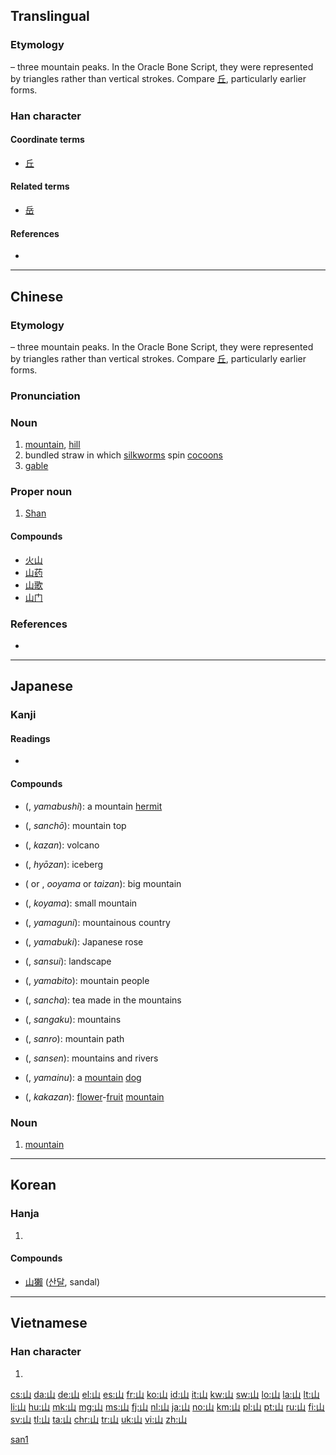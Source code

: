 {{CJK Unified Ideographs character info|hex=5C71}}
==Translingual==
{{stroke order|strokes=3}}
{{stroke order|type=animate}}
{{stroke order|type=cursive}}

===Etymology===
{{liushu|i}} – three mountain peaks. In the Oracle Bone Script, they were represented by triangles rather than vertical strokes. Compare [[丘]], particularly earlier forms.

{{Han etyl}}

===Han character===
{{Han char|rn=46|rad=山|as=00|sn=3|four=2277<sub>0</sub>|canj=山 (U)}}

====Coordinate terms====
* [[丘]]

====Related terms====
* [[岳]]

====References====
* {{Han ref|kx=0307.010|dkj=07869|dj=0604.230|hdz=10759.110|uh=5C71|ud=23665|bh=A473|bd=42099}}

----

==Chinese==
{{zh-hanzi-box|[[山]]}}

===Etymology===
{{liushu|i}} – three mountain peaks. In the Oracle Bone Script, they were represented by triangles rather than vertical strokes. Compare [[丘]], particularly earlier forms.

===Pronunciation===
{{zh-pron
|m=shān
|c=saan1
|mn=san/soaⁿ/suann
|h=pfs=san|gd=san<sup>1</sup>|hpy=san1
|w=1se
|mc=y
|oc=y
|cat=n,pn
}}

===Noun===
{{zh-noun|mw=座}}

# [[mountain]], [[hill]]
# bundled straw in which [[silkworms]] spin [[cocoons]]
# [[gable]]

===Proper noun===
{{zh-proper noun}}

# {{surname|lang=zh}} [[Shan]]

====Compounds====
* [[火山]]
* [[山药]]
* [[山歌]]
* [[山门]]

===References===
* {{cite web
| url = http://www.mdbg.net/chindict/chindict.php?page=worddict&wdrst=0&wdqb=山
| title = 山
| work = MDBG English to Chinese dictionary ( Based on CC-CEDICT )
| language = Mandarin/English
| accessdate = 2014-02-26}}

[[Category:Beginning Mandarin|san1]]

----

==Japanese==
{{rfe|lang=ja|would benefit from having multiple etymology senses covering the native Japanese word and Sino-Japanese word written with the same character. See how [[火]] does it.}}
===Kanji===
{{ja-kanji|grade=1|rs=山00}}

====Readings====
* {{ja-readings
|goon=[[せん]] (sen)
|kanon=[[さん]] (san)
|kun=[[やま]] (yama)}}

====Compounds====
{{top2}}
* {{l|ja|山伏}} ({{l|ja|やまぶし}}, ''yamabushi''): a mountain [[hermit]]
* {{l|ja|山頂}} ({{l|ja|さんちょう}}, ''sanchō''): mountain top
* {{l|ja|火山}} ({{l|ja|かざん}}, ''kazan''): volcano
* {{l|ja|氷山}} ({{l|ja|ひょうざん}}, ''hyōzan''): iceberg
* {{l|ja|大山}} ({{l|ja|おおやま}} or {{l|ja|たいざん}}, ''ooyama'' or ''taizan''): big mountain
* {{l|ja|小山}} ({{l|ja|こやま}}, ''koyama''): small mountain
* {{l|ja|山国}} ({{l|ja|やまぐに}}, ''yamaguni''): mountainous country
* {{l|ja|山吹}} ({{l|ja|やまぶき}}, ''yamabuki''): Japanese rose
{{mid2}}
* {{l|ja|山水}} ({{l|ja|さんすい}}, ''sansui''): landscape
* {{l|ja|山人}} ({{l|ja|やまびと}}, ''yamabito''): mountain people
* {{l|ja|山茶}} ({{l|ja|さんちゃ}}, ''sancha''): tea made in the mountains
* {{l|ja|山岳}} ({{l|ja|さんがく}}, ''sangaku''): mountains
* {{l|ja|山路}} ({{l|ja|さんろ}}, ''sanro''): mountain path
* {{l|ja|山川}} ({{l|ja|さんせん}}, ''sansen''): mountains and rivers
* {{l|ja|山犬}} ({{l|ja|やまいぬ}}, ''yamainu''): a [[mountain]] [[dog]]
* {{l|ja|花果山}} ({{l|ja|かかざん}}, ''kakazan''): [[flower]]-[[fruit]] [[mountain]]
{{bottom}}

===Noun===
{{ja-noun|やま}}

# [[mountain]]
----

==Korean==

===Hanja===
{{ko-hanja|hangeul=산|rv=san|mr=san|y=san|eumhun=메|ehrv=me|ehmr=me|ehy=mey}}

# {{defn|lang=ko|sort=山00}}

====Compounds====
* [[山獺]] ([[산달]], sandal)

----

==Vietnamese==

===Han character===
{{vi-hantu|[[san]], [[sơn]]|rs=山00}}

# {{defn|lang=vi|sort=山00}}

[[Category:CJKV radicals| ]]

[[cs:山]]
[[da:山]]
[[de:山]]
[[el:山]]
[[es:山]]
[[fr:山]]
[[ko:山]]
[[id:山]]
[[it:山]]
[[kw:山]]
[[sw:山]]
[[lo:山]]
[[la:山]]
[[lt:山]]
[[li:山]]
[[hu:山]]
[[mk:山]]
[[mg:山]]
[[ms:山]]
[[fj:山]]
[[nl:山]]
[[ja:山]]
[[no:山]]
[[km:山]]
[[pl:山]]
[[pt:山]]
[[ru:山]]
[[fi:山]]
[[sv:山]]
[[tl:山]]
[[ta:山]]
[[chr:山]]
[[tr:山]]
[[uk:山]]
[[vi:山]]
[[zh:山]]